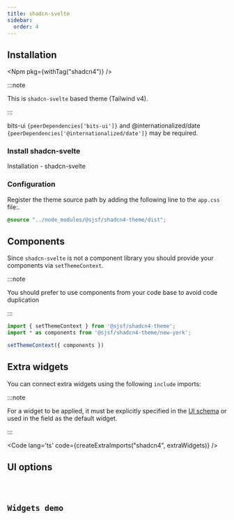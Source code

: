 ```yaml
---
title: shadcn-svelte
sidebar:
  order: 4
---
```







## Installation

<Npm pkg={withTag("shadcn4")} />

:::note

This is `shadcn-svelte` based theme (Tailwind v4).

:::

bits-ui <code>{peerDependencies['bits-ui']}</code> and @internationalized/date
<code>{peerDependencies['@internationalized/date']}</code> may be required.

### Install shadcn-svelte

<LinkButton href="https://shadcn-svelte.com/docs/installation" variant='secondary' target="_blank" icon="external">
  Installation - shadcn-svelte
</LinkButton>

### Configuration

Register the theme source path by adding the following line to the `app.css` file:.

```css
@source "../node_modules/@sjsf/shadcn4-theme/dist";
```

## Components

Since `shadcn-svelte` is not a component library you should provide your components via `setThemeContext`.

:::note

You should prefer to use components from your code base to avoid code duplication

:::

```typescript
import { setThemeContext } from '@sjsf/shadcn4-theme';
import * as components from '@sjsf/shadcn4-theme/new-york';

setThemeContext({ components })
```

## Extra widgets

You can connect extra widgets using the following `include` imports:

:::note

For a widget to be applied, it must be explicitly specified in the
[UI schema](../../form/ui-schema/#ui-components)
or used in the field as the default widget.

:::

<Code lang='ts' code={createExtraImports("shadcn4", extraWidgets)} />

## UI options

<Code code={uiOptionsCode} lang="typescript" />

## Widgets demo

<Tabs>
  <TabItem label='Form'>
    <FormCard style={styles}>
      <Form client:only="svelte" />
    </FormCard>
  </TabItem>
  <TabItem label="JSON Schema" >
    <Code lang="json" code={JSON.stringify(schemas.schema, replacer, 2)} />
  </TabItem>
  <TabItem label="UI Schema">
    <Code lang="json" code={JSON.stringify(schemas.uiSchema, replacer, 2)} />
  </TabItem>
</Tabs>
